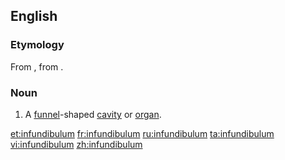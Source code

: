 ==English==

===Etymology===
From {{etyl|la|en}} {{term|infundibulum||funnel|lang=la}}, from {{term|infundo|īnfundō|pour in or upon|lang=la}}.

===Noun===
{{en-noun|infundibula}}
{{wikipedia}}

# {{anatomy}} A [[funnel]]-shaped [[cavity]] or [[organ]].

[[et:infundibulum]]
[[fr:infundibulum]]
[[ru:infundibulum]]
[[ta:infundibulum]]
[[vi:infundibulum]]
[[zh:infundibulum]]